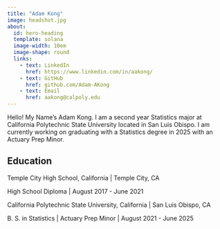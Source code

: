 ```yaml
---
title: "Adam Kong"
image: headshot.jpg
about:
  id: hero-heading
  template: solana
  image-width: 10em
  image-shape: round
  links:
    - text: LinkedIn
      href: https://www.linkedin.com/in/aakong/
    - text: GitHub
      href: github.com/Adam-AKong
    - text: Email
      href: aakong@calpoly.edu
---
```


Hello! My Name's Adam Kong. I am a second year Statistics major at California Polytechnic State University located in San Luis Obispo. I am currently working on graduating with a Statistics degree in 2025 with an Actuary Prep Minor.

## Education

Temple City High School, California \| Temple City, CA

High School Diploma \| August 2017 - June 2021

California Polytechnic State University, California \| San Luis Obispo, CA

B. S. in Statistics \| Actuary Prep Minor \| August 2021 - June 2025
